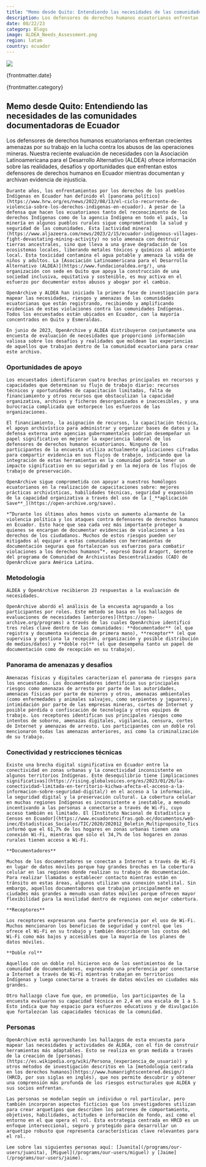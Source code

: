 ```yaml
---
title: "Memo desde Quito: Entendiendo las necesidades de las comunidades documentadoras de Ecuador"
description: Los defensores de derechos humanos ecuatorianos enfrentan crecientes amenazas por su trabajo en la lucha contra los abusos de las operaciones mineras. Nuestra reciente evaluación de necesidades con la Asociación Latinoamericana para el Desarrollo Alternativo (ALDEA) ofrece información sobre las realidades, desafíos y oportunidades que enfrentan estos defensores de derechos humanos en Ecuador mientras documentan y archivan evidencia de injusticia.  
date: 08/22/23
category: Blogs
image: ALDEA_Needs_Assessment.png
region: latam
country: ecuador
---
```



<ArticleHeaderSection>

![](ALDEA_Needs_Assessment.png)

{frontmatter.date}

{frontmatter.category}

## Memo desde Quito: Entendiendo las necesidades de las comunidades documentadoras de Ecuador

Los defensores de derechos humanos ecuatorianos enfrentan crecientes amenazas por su trabajo en la lucha contra los abusos de las operaciones mineras. Nuestra reciente evaluación de necesidades con la Asociación Latinoamericana para el Desarrollo Alternativo (ALDEA) ofrece información sobre las realidades, desafíos y oportunidades que enfrentan estos defensores de derechos humanos en Ecuador mientras documentan y archivan evidencia de injusticia.  

</ArticleHeaderSection>
<ContentSection>

    Durante años, los enfrentamientos por los derechos de los pueblos Indígenas en Ecuador han definido el [panorama político](https://www.hrw.org/es/news/2022/08/13/el-ciclo-recurrente-de-violencia-sobre-los-derechos-indigenas-en-ecuador). A pesar de la defensa que hacen los ecuatorianos tanto del reconocimiento de los derechos Indígenas como de la agencia Indígena en todo el país, la minería en algunos pueblos rurales sigue comprometiendo la salud y seguridad de las comunidades. Esta [actividad minera](https://www.aljazeera.com/news/2023/2/15/ecuador-indigenous-villages-fight-devastating-mining-activity) no solo amenaza con destruir tierras ancestrales, sino que lleva a una grave degradación de los ecosistemas locales, liberando metales tóxicos y químicos al ambiente local. Esta toxicidad contamina el agua potable y amenaza la vida de niños y adultos. La [Asociación Latinoamericana para el Desarrollo Alternativo (ALDEA)](https://www.fundacionaldea.org/), una organización con sede en Quito que apoya la construcción de una sociedad inclusiva, equitativa y sostenible, es muy activa en el esfuerzo por documentar estos abusos y abogar por el cambio.

    OpenArchive y ALDEA han iniciado la primera fase de investigación para mapear las necesidades, riesgos y amenazas de las comunidades ecuatorianas que están registrando, recibiendo y amplificando evidencias de estas violaciones contra las comunidades Indígenas. Todos los encuestados están ubicados en Ecuador, con la mayoría concentrados en Quito y Esmeraldas.

    En junio de 2023, OpenArchive y ALDEA distribuyeron conjuntamente una encuesta de evaluación de necesidades que proporcionó información valiosa sobre los desafíos y realidades que moldean las experiencias de aquellos que trabajan dentro de la comunidad ecuatoriana para crear este archivo.

### Oportunidades de apoyo

    Los encuestados identificaron cuatro brechas principales en recursos y capacidades que determinan su flujo de trabajo diario: recursos técnicos y oportunidades de capacitación limitadas, falta de financiamiento y otros recursos que obstaculizan la capacidad organizativa, archivos y ficheros desorganizados e inaccesibles, y una burocracia complicada que entorpece los esfuerzos de las organizaciones.

    El financiamiento, la asignación de recursos, la capacitación técnica, el apoyo archivístico para administrar y organizar bases de datos y la defensa externa ante agencias gubernamentales podrían desempeñar un papel significativo en mejorar la experiencia laboral de los defensores de derechos humanos ecuatorianos. Ninguno de los participantes de la encuesta utiliza actualmente aplicaciones cifradas para compartir evidencia en sus flujos de trabajo, indicando que la integración de estas herramientas en la comunidad podría tener un impacto significativo en su seguridad y en la mejora de los flujos de trabajo de preservación.

    OpenArchive sigue comprometida con apoyar a nuestros homólogos ecuatorianos en la realización de capacitaciones sobre: mejores prácticas archivísticas, habilidades técnicas, seguridad y expansión de la capacidad organizativa a través del uso de la [_**aplicación Save**_](https://open-archive.org/save).

    *“Durante los últimos años hemos visto un aumento alarmante de la violencia política y los ataques contra defensores de derechos humanos en Ecuador. Esto hace que sea cada vez más importante proteger a quienes se encargan de documentar evidencias de violaciones a los derechos de los ciudadanos. Muchos de estos riesgos pueden ser mitigados al equipar a estas comunidades con herramientas de documentación seguras que fortalezcan sus esfuerzos para combatir violaciones a los derechos humanos”*, expresó David Aragort, Gerente del programa de Comunidad de Archivistas Descentralizados (CAD) de OpenArchive para América Latina.

### Metodología

    ALDEA y OpenArchive recibieron 23 respuestas a la evaluación de necesidades. 

    OpenArchive abordó el análisis de la encuesta agrupando a los participantes por roles. Este método se basa en los hallazgos de evaluaciones de necesidades [anteriores](https://open-archive.org/programs) a través de las cuales OpenArchive identificó tres roles clave dentro de las comunidades: **documentador** (el que registra y documenta evidencia de primera mano), **receptor** (el que supervisa y gestiona la recepción, organización y posible distribución de medios/datos) y **doble rol** (el que desempeña tanto un papel de documentación como de recepción en su trabajo).

### Panorama de amenazas y desafíos

    Amenazas físicas y digitales caracterizan el panorama de riesgos para los encuestados. Los documentadores identifican sus principales riesgos como amenazas de arresto por parte de las autoridades, amenazas físicas por parte de mineros y otros, amenazas ambientales (como enfermedades y animales salvajes, como serpientes y jaguares), intimidación por parte de las empresas mineras, cortes de Internet y posible pérdida o confiscación de tecnología y otros equipos de trabajo. Los receptores identifican sus principales riesgos como intentos de soborno, amenazas digitales, vigilancia, censura, cortes de Internet y amenazas de arresto. Los participantes con un doble rol mencionaron todas las amenazas anteriores, así como la criminalización de su trabajo.

### Conectividad y restricciones técnicas

    Existe una brecha digital significativa en Ecuador entre la conectividad en zonas urbanas y la conectividad inconsistente en algunos territorios Indígenas. Este desequilibrio tiene [implicaciones significativas](https://rising.globalvoices.org/es/2023/01/26/la-conectividad-limitada-en-territorio-kichwa-afecta-el-acceso-a-la-informacion-sobre-seguridad-digital/) en el acceso a la información, la seguridad digital y la preservación cultural. La cobertura celular en muchas regiones Indígenas es inconsistente e inestable, a menudo incentivando a las personas a conectarse a través de Wi-Fi, cuyo acceso también es limitado. El [Instituto Nacional de Estadística y Censos en Ecuador](https://www.ecuadorencifras.gob.ec/documentos/web-inec/Estadisticas_Sociales/TIC/2020/202012_Boletin_Multiproposito_Tics.pdf) informó que el 61,7% de los hogares en zonas urbanas tienen una conexión Wi-Fi, mientras que solo el 34,7% de los hogares en zonas rurales tienen acceso a Wi-Fi.

    **Documentadores**

    Muchos de los documentadores se conectan a Internet a través de Wi-Fi en lugar de datos móviles porque hay grandes brechas en la cobertura celular en las regiones donde realizan su trabajo de documentación. Para realizar llamadas o establecer contacto mientras están en tránsito en estas áreas, algunos utilizan una conexión satelital. Sin embargo, aquellos documentadores que trabajan principalmente en ciudades más grandes a menudo usan datos móviles porque ofrecen mayor flexibilidad para la movilidad dentro de regiones con mejor cobertura.

    **Receptores**

    Los receptores expresaron una fuerte preferencia por el uso de Wi-Fi. Muchos mencionaron los beneficios de seguridad y control que les ofrece el Wi-Fi en su trabajo y también describieron los costos del Wi-Fi como más bajos y accesibles que la mayoría de los planes de datos móviles.

    **Doble rol**

    Aquellos con un doble rol hicieron eco de los sentimientos de la comunidad de documentadores, expresando una preferencia por conectarse a Internet a través de Wi-Fi mientras trabajan en territorios Indígenas y luego conectarse a través de datos móviles en ciudades más grandes.

    Otro hallazgo clave fue que, en promedio, los participantes de la encuesta evaluaron su capacidad técnica en 2,4 en una escala de 1 a 5. Esto indica que hay espacio para esfuerzos educativos y de divulgación que fortalezcan las capacidades técnicas de la comunidad.

### Personas

    OpenArchive está aprovechando los hallazgos de esta encuesta para mapear las necesidades y actividades de ALDEA, con el fin de construir herramientas más adaptables. Esto se realiza en gran medida a través de la creación de [personas](https://es.wikipedia.org/wiki/Persona_(experiencia_de_usuario)) y otros métodos de investigación descritos en la [metodología centrada en los derechos humanos](https://www.humanrightscentered.design/) (HRCD, por sus siglas en inglés), que nos permite descubrir y obtener una comprensión más profunda de los riesgos estructurales que ALDEA y sus socios enfrentan.

    Las personas se modelan según un individuo o rol particular, pero también incorporan aspectos ficticios que los investigadores utilizan para crear arquetipos que describen los patrones de comportamiento, objetivos, habilidades, actitudes e información de fondo, así como el entorno en el que opera el rol. Esta estrategia centrada en HRCD es un enfoque interseccional, seguro y protegido para desarrollar un arquetipo robusto que representa características clave relevantes para el rol.

    Lee sobre las siguientes personas aquí: [Juanita](/programs/our-users/juanita), [Miguel](/programs/our-users/miguel) y [Jaime](/programs/our-users/jaime).

</ContentSection>
